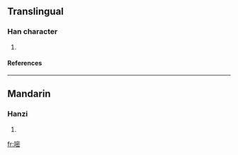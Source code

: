 ==Translingual==
===Han character===
{{Han char|rn=30|rad=口|as=11|sn=14|four=6307<sub>3</sub>|canj=口十心山 (RJPU), X口十心山 (XRJPU)}}
# {{defn|Han|sort=口11}}
====References====
{{Han ref|kx=0206.201|hdz=10679.070|uh=5627|ud=22055|bh=E147|bd=57671}}
----
==Mandarin==
===Hanzi===
{{cmn-hanzi|pin=[[mī]] ([[mi1]])|wg=mi<sup>1</sup>}}
# {{defn|Mandarin}}

[[fr:嘧]]